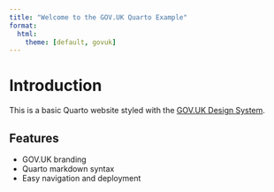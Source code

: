 ```yaml
---
title: "Welcome to the GOV.UK Quarto Example"
format:
  html:
    theme: [default, govuk]
---
```


# Introduction

This is a basic Quarto website styled with the [GOV.UK Design System](https://design-system.service.gov.uk/).

## Features

- GOV.UK branding
- Quarto markdown syntax
- Easy navigation and deployment